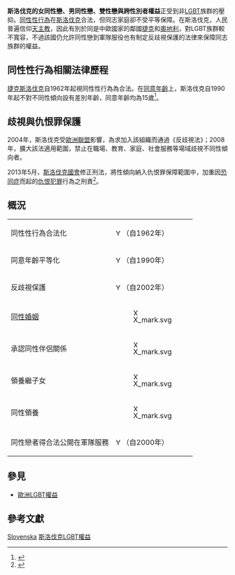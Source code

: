 {{Infobox LGBT rights
| location_header = 斯洛伐克
| image = EU-Slovakia.svg
| caption = {{map_caption | location_color=深綠色 | country=[[斯洛伐克|斯洛伐克]] | region=[[歐洲|歐洲]] | region_color=深灰色 | subregion=[[歐洲聯盟|歐洲聯盟]] | subregion_color=淺綠色 | legend=EU-Slovakia.svg}}
| legal_status = 自1962年起合法<br>[[同意年齡|同意年齡]]平等化（1990年）
| gender_identity_expression = 
| recognition_of_relationships = 
| adoption     = 
| military     = 可服役
| discrimination_protections = 自2002年起有性傾向保障法案<br/>([[斯洛伐克LGBT權益#歧視與仇恨罪保護|斯洛伐克LGBT權益#歧視與仇恨罪保護]])
}}
'''斯洛伐克的女同性戀、男同性戀、雙性戀與跨性別者權益'''正受到非[[LGBT|LGBT]]族群的壓抑。[[同性性行為|同性性行為]]在[[斯洛伐克|斯洛伐克]]合法，但同志家庭卻不受平等保障。在斯洛伐克，人民普遍信仰[[天主教|天主教]]，因此有別於同是中歐國家的鄰國[[捷克|捷克]]和[[奧地利|奧地利]]，對LGBT族群較不寬容，不過該國仍允許同性戀到軍隊服役也有制定反歧視保護的法律來保障同志族群的權益。

== 同性性行為相關法律歷程 ==
[[捷克斯洛伐克|捷克斯洛伐克]]自1962年起視同性性行為為合法。在[[同意年齡|同意年齡]]上，斯洛伐克自1990年起不對不同性傾向設有差別年齡，同意年齡均為15歲<ref>{{cite web|url=http://www.asylumlaw.org/docs/sexualminorities/Slovakia_CU_SO.pdf|title=Slovakia - Status of sexual minorities|publisher=International Gay and Lesbian Human Rights Commission|format=pdf|language=en|accessdate=2013-06-20|deadurl=yes|archiveurl=https://web.archive.org/web/20120226080303/http://www.asylumlaw.org/docs/sexualminorities/Slovakia_CU_SO.pdf|archivedate=2012-02-26}}</ref>。

== 歧視與仇恨罪保護 ==
2004年，斯洛伐克受[[歐洲聯盟|歐洲聯盟]]影響，為求加入該組織而通過《反歧視法》；2008年，擴大該法適用範圍，禁止在職場、教育、家庭、社會服務等場域歧視不同性傾向者。

2013年5月，[[斯洛伐克國會|斯洛伐克國會]]修正刑法，將性傾向納入仇恨罪保障範圍中，加重因[[恐同症|恐同症]]而起的[[仇恨犯罪|仇恨犯罪]]行為之刑責<ref>{{cite web|url=http://www.ilga-europe.org/home/guide_europe/country_by_country/slovakia/law_change_criminalises_homophobia |title=Law change criminalises homophobia |publisher=ILGA-Europe |language=en |accessdate=2013-06-20 |deadurl=yes |archiveurl=https://web.archive.org/web/20140830105232/http://ilga-europe.org/home/guide_europe/country_by_country/slovakia/law_change_criminalises_homophobia |archivedate=2014-08-30 }}</ref>。

== 概況 ==
{| class="wikitable"
|-
| 同性性行為合法化
| [[File:Yes_check.svg|15px]]（自1962年）
|-
| 同意年齡平等化
| [[File:Yes_check.svg|15px]]（自1990年）
|-
| 反歧視保護
| [[File:Yes_check.svg|15px]]（自2002年）
|-
| [[同性婚姻|同性婚姻]]
| [[File:X_mark.svg|15px]]
|-
| 承認同性伴侶關係
| [[File:X_mark.svg|15px]]
|-
| 領養繼子女
| [[File:X_mark.svg|15px]]
|-
| 同性領養
| [[File:X_mark.svg|15px]]
|-
| 同性戀者得合法公開在軍隊服務
| [[File:Yes_check.svg|15px]]（自2000年）
|}

== 參見 ==
{{Portal|LGBT}}
* [[歐洲LGBT權益|歐洲LGBT權益]]

== 參考文獻 ==
{{reflist}}



{{LGBT rights in Europe}}
{{斯洛伐克主題}}

[[Category:欧洲各国LGBT权益|Slovenska]]
[[Category:斯洛伐克LGBT權益|]]